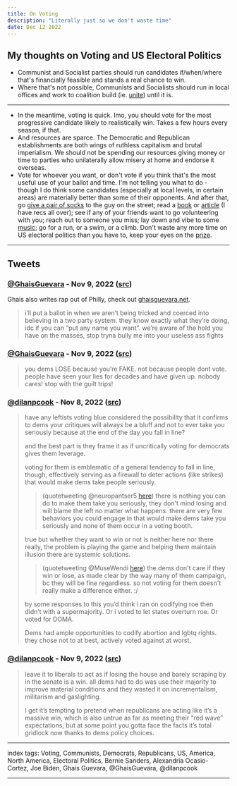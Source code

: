 ```yaml
---
title: On Voting
description: "Literally just so we don't waste time"
date: Dec 12 2022
---
```


## My thoughts on Voting and US Electoral Politics

- Communist and Socialist parties should run candidates if/when/where that's financially feasible and stands a real chance to win.
- Where that's not possible, Communists and Socialists should run in local offices and work to coalition build (ie. [unite](/posts/on-unity)) until it is.

---

- In the meantime, voting is quick. Imo, you should vote for the most progressive candidate likely to realistically win. Takes a few hours every season, if that.
- And resources are sparce. The Democratic and Republican establishments are both wings of ruthless capitalism and brutal imperialism. We should not be spending our resources giving money or time to parties who unilaterally allow misery at home and endorse it overseas.
- Vote for whoever you want, or don't vote if you think that's the most useful use of your ballot and time. I'm not telling you what to do - though I do think some candidates (especially at local levels, in certain areas) are materially better than some of their opponents. And after that, go [give a pair of socks](/posts/on-uniting) to the guy on the street; read a [book](/posts/on-site-contents-by-topic) or [article](/posts/on-redsails) (I have recs all over); see if any of your friends want to go volunteering with you; reach out to someone you miss; lay down and vibe to some [music](/posts/on-music); go for a run, or a swim, or a climb. Don't waste any more time on US electoral politics than you have to, keep your eyes on the [prize](/posts/on-organizing).

---

## Tweets

### [@GhaisGuevara](https://twitter.com/GhaisGuevara) - Nov 9, 2022 ([src](https://twitter.com/GhaisGuevara/status/1590209457824620546))

Ghais also writes rap out of Philly, check out [ghaisguevara.net](https://ghaisguevara.net/home).

> i’ll put a ballot in when we aren’t being tricked and coerced into believing in a two party system. they know exactly what they’re doing, idc if you can “put any name you want”. we’re aware of the hold you have on the masses, stop tryna bully me into your useless ass fights

### [@GhaisGuevara](https://twitter.com/GhaisGuevara) - Nov 9, 2022 ([src](https://twitter.com/GhaisGuevara/status/1590208037926891521))

> you dems LOSE because you’re FAKE. not because people dont vote. people have seen your lies for decades and have given up. nobody cares! stop with the guilt trips!

### [@dilanpcook](https://twitter.com/dilanpcook) - Nov 8, 2022 ([src](https://twitter.com/dilanpcook/status/1589957574287577096))

> have any leftists voting blue considered the possibility that it confirms to dems your critiques will always be a bluff and not to ever take you seriously because at the end of the day you fall in line?
>
> and the best part is they frame it as if uncritically voting for democrats gives them leverage.
>
> voting for them is emblematic of a general tendency to fall in line, though, effectively serving as a firewall to deter actions (like strikes) that would make dems take people seriously.
> > (quotetweeting @neuropantser5 [here](https://twitter.com/neuropantser5/status/1589999101940146177))
> > there is nothing you can do to make them take you seriously, they don't mind losing and will blame the left no matter what happens. there are very few behaviors you could engage in that would make dems take you seriously and none of them occur in a voting booth.
>
> true but whether they want to win or not is neither here nor there really, the problem is playing the game and helping them maintain illusion there are systemic solutions.
> > (quotetweeting @MuseWendi [here](https://twitter.com/MuseWendi/status/1590035263346335745))
> > the dems don't care if they win or lose, as made clear by the way many of them campaign, bc they will be fine regardless. so not voting for them doesn't really make a difference either. :/
>
> by some responses to this you’d think i ran on codifying roe then didn’t with a supermajority. Or i voted to let states overturn roe. Or voted for DOMA. 
>
> Dems had ample opportunities to codify abortion and lgbtq rights. they chose not to at best, actively voted against at worst.

### [@dilanpcook](https://twitter.com/dilanpcook) - Nov 9, 2022 ([src](https://twitter.com/dilanpcook/status/1590355351496712193))

> leave it to liberals to act as if losing the house and barely scraping by in the senate is a win. all dems had to do was use their majority to improve material conditions and they wasted it on incrementalism, militarism and gaslighting.
>
> I get it’s tempting to pretend when republicans are acting like it’s a massive win, which is also untrue as far as meeting their “red wave” expectations, but at some point you gotta face the facts it’s total gridlock now thanks to dems policy choices.

---

index tags: Voting, Communists, Democrats, Republicans, US, America, North America, Electoral Politics, Bernie Sanders, Alexandria Ocasio-Cortez, Joe Biden, Ghais Guevara, @GhaisGuevara, @dilanpcook

---
